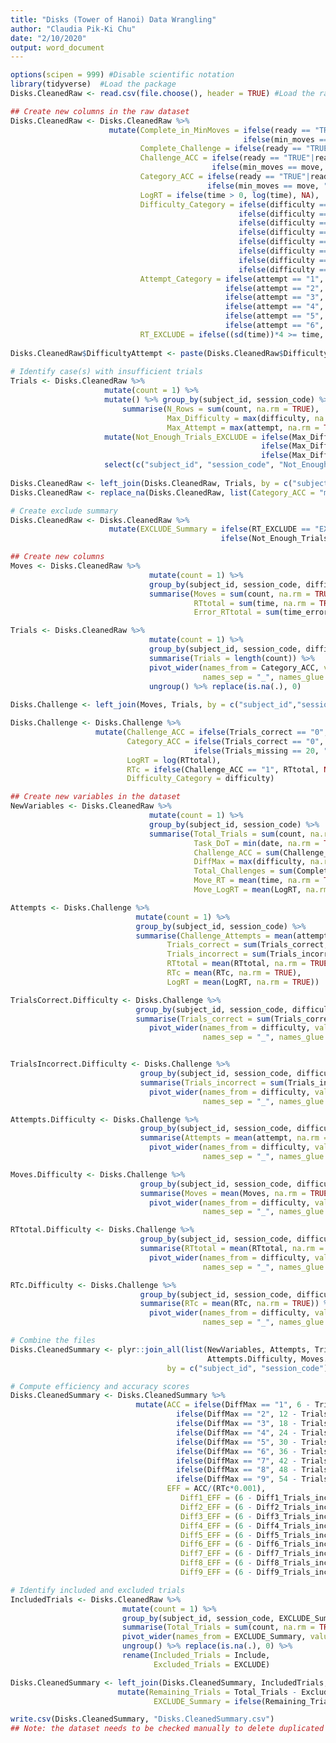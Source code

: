 ```yaml
---
title: "Disks (Tower of Hanoi) Data Wrangling"
author: "Claudia Pik-Ki Chu"
date: "2/10/2020"
output: word_document
---
```

```r
options(scipen = 999) #Disable scientific notation
library(tidyverse)  #Load the package
Disks.CleanedRaw <- read.csv(file.choose(), header = TRUE) #Load the raw file
```

```r
## Create new columns in the raw dataset
Disks.CleanedRaw <- Disks.CleanedRaw %>% 
                      mutate(Complete_in_MinMoves = ifelse(ready == "TRUE"|ready == "true", 
                                                    ifelse(min_moves == move, "Yes", ifelse(min_moves < move, "No", NA)), NA),
                             Complete_Challenge = ifelse(ready == "TRUE"|ready == "true", 1, 0),
                             Challenge_ACC = ifelse(ready == "TRUE"|ready == "true", 
                                             ifelse(min_moves == move, 1, ifelse(min_moves < move, 0, NA)), NA),
                             Category_ACC = ifelse(ready == "TRUE"|ready == "true", 
                                            ifelse(min_moves == move, "correct", ifelse(min_moves < move, "incorrect", NA)), NA),
                             LogRT = ifelse(time > 0, log(time), NA), 
                             Difficulty_Category = ifelse(difficulty == "1", "Level 1",
                                                   ifelse(difficulty == "2", "Level 2",
                                                   ifelse(difficulty == "3", "Level 3", 
                                                   ifelse(difficulty == "4", "Level 4",
                                                   ifelse(difficulty == "5", "Level 5",
                                                   ifelse(difficulty == "6", "Level 6",
                                                   ifelse(difficulty == "7", "Level 7", 
                                                   ifelse(difficulty == "8", "Level 8", NA)))))))),
                             Attempt_Category = ifelse(attempt == "1", "-1",
                                                ifelse(attempt == "2", "-2",
                                                ifelse(attempt == "3", "-3", 
                                                ifelse(attempt == "4", "-4",
                                                ifelse(attempt == "5", "-5",
                                                ifelse(attempt == "6", "-6", NA)))))),
                             RT_EXCLUDE = ifelse((sd(time))*4 >= time, "include", "EXCLUDE"))
                             
Disks.CleanedRaw$DifficultyAttempt <- paste(Disks.CleanedRaw$Difficulty_Category, Disks.CleanedRaw$Attempt_Category)                            
 
# Identify case(s) with insufficient trials
Trials <- Disks.CleanedRaw %>% 
                     mutate(count = 1) %>% 
                     mutate() %>% group_by(subject_id, session_code) %>% 
                         summarise(N_Rows = sum(count, na.rm = TRUE),
                                   Max_Difficulty = max(difficulty, na.rm = TRUE), 
                                   Max_Attempt = max(attempt, na.rm = TRUE)) %>% ungroup() %>% 
                     mutate(Not_Enough_Trials_EXCLUDE = ifelse(Max_Difficulty == 1, ifelse(Max_Attempt < 6, "EXCLUDE", "Include"),
                                                        ifelse(Max_Difficulty == 2, ifelse(Max_Attempt < 4, "EXCLUDE", "Include"),
                                                        ifelse(Max_Difficulty == 3, ifelse(Max_Attempt < 4, "EXCLUDE", "Include"), "Include")))) %>% 
                     select(c("subject_id", "session_code", "Not_Enough_Trials_EXCLUDE"))
                            
Disks.CleanedRaw <- left_join(Disks.CleanedRaw, Trials, by = c("subject_id","session_code"))
Disks.CleanedRaw <- replace_na(Disks.CleanedRaw, list(Category_ACC = "missing"))

# Create exclude summary
Disks.CleanedRaw <- Disks.CleanedRaw %>% 
                      mutate(EXCLUDE_Summary = ifelse(RT_EXCLUDE == "EXCLUDE", "EXCLUDE", 
                                               ifelse(Not_Enough_Trials_EXCLUDE == "EXCLUDE", "EXCLUDE", "Include")))
```

```r
## Create new columns 
Moves <- Disks.CleanedRaw %>% 
                               mutate(count = 1) %>% 
                               group_by(subject_id, session_code, difficulty, min_moves, attempt) %>% 
                               summarise(Moves = sum(count, na.rm = TRUE),
                                         RTtotal = sum(time, na.rm = TRUE),
                                         Error_RTtotal = sum(time_error, na.rm = TRUE)) %>% ungroup() 

Trials <- Disks.CleanedRaw %>% 
                               mutate(count = 1) %>% 
                               group_by(subject_id, session_code, difficulty, min_moves, attempt, Category_ACC) %>% 
                               summarise(Trials = length(count)) %>% 
                               pivot_wider(names_from = Category_ACC, values_from = Trials, 
                                           names_sep = "_", names_glue = "{.value}_{Category_ACC}") %>% 
                               ungroup() %>% replace(is.na(.), 0)
                                         
Disks.Challenge <- left_join(Moves, Trials, by = c("subject_id","session_code", "difficulty", "min_moves", "attempt"))

Disks.Challenge <- Disks.Challenge %>% 
                   mutate(Challenge_ACC = ifelse(Trials_correct == "0", ifelse(Trials_incorrect == 1, 0, ifelse(Trials_missing == 20, 0, NA)), ifelse(Trials_correct == "1", 1, NA)),
                          Category_ACC = ifelse(Trials_correct == "0", ifelse(Trials_incorrect == "1", "incorrect", ifelse(Trials_incorrect == "0", 
                                         ifelse(Trials_missing == 20, "incorrect", NA), NA)), ifelse(Trials_correct == "1", "correct", NA)),
                          LogRT = log(RTtotal),
                          RTc = ifelse(Challenge_ACC == "1", RTtotal, NA),
                          Difficulty_Category = difficulty)
```

```r
## Create new variables in the dataset
NewVariables <- Disks.CleanedRaw %>% 
                               mutate(count = 1) %>% 
                               group_by(subject_id, session_code) %>% 
                               summarise(Total_Trials = sum(count, na.rm = TRUE),
                                         Task_DoT = min(date, na.rm = TRUE), 
                                         Challenge_ACC = sum(Challenge_ACC, na.rm = TRUE), 
                                         DiffMax = max(difficulty, na.rm = TRUE),
                                         Total_Challenges = sum(Complete_Challenge, na.rm = TRUE), 
                                         Move_RT = mean(time, na.rm = TRUE),
                                         Move_LogRT = mean(LogRT, na.rm = TRUE))

Attempts <- Disks.Challenge %>% 
                            mutate(count = 1) %>% 
                            group_by(subject_id, session_code) %>% 
                            summarise(Challenge_Attempts = mean(attempt, na.rm = TRUE),
                                   Trials_correct = sum(Trials_correct, na.rm = TRUE), 
                                   Trials_incorrect = sum(Trials_incorrect, na.rm = TRUE),
                                   RTtotal = mean(RTtotal, na.rm = TRUE), 
                                   RTc = mean(RTc, na.rm = TRUE), 
                                   LogRT = mean(LogRT, na.rm = TRUE))

TrialsCorrect.Difficulty <- Disks.Challenge %>% 
                            group_by(subject_id, session_code, difficulty) %>% 
                            summarise(Trials_correct = sum(Trials_correct, na.rm = TRUE)) %>% 
                               pivot_wider(names_from = difficulty, values_from = Trials_correct, 
                                           names_sep = "_", names_glue = "Diff{difficulty}_{.value}")


TrialsIncorrect.Difficulty <- Disks.Challenge %>% 
                             group_by(subject_id, session_code, difficulty) %>% 
                             summarise(Trials_incorrect = sum(Trials_incorrect, na.rm = TRUE)) %>% 
                               pivot_wider(names_from = difficulty, values_from = Trials_incorrect, 
                                           names_sep = "_", names_glue = "Diff{difficulty}_{.value}")

Attempts.Difficulty <- Disks.Challenge %>% 
                             group_by(subject_id, session_code, difficulty) %>% 
                             summarise(Attempts = mean(attempt, na.rm = TRUE)) %>% 
                               pivot_wider(names_from = difficulty, values_from = Attempts, 
                                           names_sep = "_", names_glue = "Diff{difficulty}_{.value}")

Moves.Difficulty <- Disks.Challenge %>% 
                             group_by(subject_id, session_code, difficulty) %>% 
                             summarise(Moves = mean(Moves, na.rm = TRUE)) %>% 
                               pivot_wider(names_from = difficulty, values_from = Moves, 
                                           names_sep = "_", names_glue = "Diff{difficulty}_{.value}")

RTtotal.Difficulty <- Disks.Challenge %>% 
                             group_by(subject_id, session_code, difficulty) %>% 
                             summarise(RTtotal = mean(RTtotal, na.rm = TRUE)) %>% 
                               pivot_wider(names_from = difficulty, values_from = RTtotal, 
                                           names_sep = "_", names_glue = "Diff{difficulty}_{.value}")

RTc.Difficulty <- Disks.Challenge %>% 
                             group_by(subject_id, session_code, difficulty) %>% 
                             summarise(RTc = mean(RTc, na.rm = TRUE)) %>% 
                               pivot_wider(names_from = difficulty, values_from = RTc, 
                                           names_sep = "_", names_glue = "Diff{difficulty}_{.value}")

# Combine the files
Disks.CleanedSummary <- plyr::join_all(list(NewVariables, Attempts, TrialsCorrect.Difficulty, TrialsIncorrect.Difficulty, 
                                            Attempts.Difficulty, Moves.Difficulty, RTtotal.Difficulty, RTc.Difficulty), 
                                   by = c("subject_id", "session_code"), type = "left")

# Compute efficiency and accuracy scores
Disks.CleanedSummary <- Disks.CleanedSummary %>% 
                            mutate(ACC = ifelse(DiffMax == "1", 6 - Trials_incorrect,
                                     ifelse(DiffMax == "2", 12 - Trials_incorrect,
                                     ifelse(DiffMax == "3", 18 - Trials_incorrect,
                                     ifelse(DiffMax == "4", 24 - Trials_incorrect,
                                     ifelse(DiffMax == "5", 30 - Trials_incorrect,
                                     ifelse(DiffMax == "6", 36 - Trials_incorrect,
                                     ifelse(DiffMax == "7", 42 - Trials_incorrect,
                                     ifelse(DiffMax == "8", 48 - Trials_incorrect,
                                     ifelse(DiffMax == "9", 54 - Trials_incorrect, NA))))))))),
                                   EFF = ACC/(RTc*0.001),
                                      Diff1_EFF = (6 - Diff1_Trials_incorrect)/(Diff1_RTc*0.001),
                                      Diff2_EFF = (6 - Diff2_Trials_incorrect)/(Diff2_RTc*0.001),
                                      Diff3_EFF = (6 - Diff3_Trials_incorrect)/(Diff3_RTc*0.001),
                                      Diff4_EFF = (6 - Diff4_Trials_incorrect)/(Diff4_RTc*0.001),
                                      Diff5_EFF = (6 - Diff5_Trials_incorrect)/(Diff5_RTc*0.001),
                                      Diff6_EFF = (6 - Diff6_Trials_incorrect)/(Diff6_RTc*0.001),
                                      Diff7_EFF = (6 - Diff7_Trials_incorrect)/(Diff7_RTc*0.001),
                                      Diff8_EFF = (6 - Diff8_Trials_incorrect)/(Diff8_RTc*0.001),
                                      Diff9_EFF = (6 - Diff9_Trials_incorrect)/(Diff9_RTc*0.001)) #No need to run this line if there is no Diff9_Trials_incorrect or Diff9_RTc

# Identify included and excluded trials
IncludedTrials <- Disks.CleanedRaw %>% 
                         mutate(count = 1) %>%  
                         group_by(subject_id, session_code, EXCLUDE_Summary) %>% 
                         summarise(Total_Trials = sum(count, na.rm = TRUE)) %>%
                         pivot_wider(names_from = EXCLUDE_Summary, values_from = Total_Trials) %>% 
                         ungroup() %>% replace(is.na(.), 0) %>% 
                         rename(Included_Trials = Include,
                                Excluded_Trials = EXCLUDE)

Disks.CleanedSummary <- left_join(Disks.CleanedSummary, IncludedTrials, by = c("subject_id", "session_code")) %>% 
                        mutate(Remaining_Trials = Total_Trials - Excluded_Trials, 
                                EXCLUDE_Summary = ifelse(Remaining_Trials > 0, "Include", "EXCLUDE"))
```

```r
write.csv(Disks.CleanedSummary, "Disks.CleanedSummary.csv")
## Note: the dataset needs to be checked manually to delete duplicated attempts
```